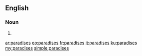 ==English==

===Noun===
{{head|en|noun plural form}}

# {{plural of|paradise|lang=en}}

[[ar:paradises]]
[[eo:paradises]]
[[fr:paradises]]
[[it:paradises]]
[[ku:paradises]]
[[my:paradises]]
[[simple:paradises]]